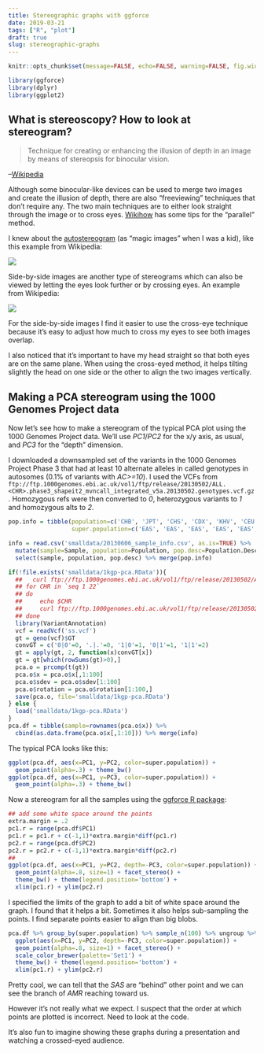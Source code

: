 ```yaml
---
title: Stereographic graphs with ggforce
date: 2019-03-21
tags: ["R", "plot"]
draft: true
slug: stereographic-graphs
---
```


```r
knitr::opts_chunk$set(message=FALSE, echo=FALSE, warning=FALSE, fig.width=10)
```


```r
library(ggforce)
library(dplyr)
library(ggplot2)
```

## What is stereoscopy? How to look at stereogram?

> Technique for creating or enhancing the illusion of depth in an image by means of stereopsis for binocular vision.

--[Wikipedia](https://en.wikipedia.org/wiki/Stereoscopy)

Although some binocular-like devices can be used to merge two images and create the illusion of depth, there are also "freeviewing" techniques that don't require any.
The two main techniques are to either look straight through the image or to cross eyes.
[Wikihow](https://www.wikihow.com/View-Stereograms) has some tips for the "parallel" method.

I knew about the [autostereogram](https://en.wikipedia.org/wiki/Autostereogram) (as "magic images" when I was a kid), like this example from Wikipedia: 

![](https://upload.wikimedia.org/wikipedia/commons/8/8f/Stereogram_Tut_Random_Dot_Shark.png)

Side-by-side images are another type of stereograms which can also be viewed by letting the eyes look further or by crossing eyes. 
An example from Wikipedia:

![](https://upload.wikimedia.org/wikipedia/commons/b/bc/Passiflora_caerulea_STEREO_%28R-L%29_2019-06-27.jpg)

For the side-by-side images I find it easier to use the cross-eye technique because it's easy to adjust how much to cross my eyes to see both images overlap.

I also noticed that it's important to have my head straight so that both eyes are on the same plane.
When using the cross-eyed method, it helps tilting slightly the head on one side or the other to align the two images vertically.

## Making a PCA stereogram using the 1000 Genomes Project data

Now let's see how to make a stereogram of the typical PCA plot using the 1000 Genomes Project data.
We'll use *PC1*/*PC2* for the x/y axis, as usual, and *PC3* for the "depth" dimension.

I downloaded a downsampled set of the variants in the 1000 Genomes Project Phase 3 that had at least 10 alternate alleles in called genotypes in autosomes (0.1% of variants with *AC>=10*). 
I used the VCFs from `ftp://ftp.1000genomes.ebi.ac.uk/vol1/ftp/release/20130502/ALL.<CHR>.phase3_shapeit2_mvncall_integrated_v5a.20130502.genotypes.vcf.gz`.
Homozygous refs were then converted to *0*, heterozygous variants to *1* and homozygous alts to *2*.

```r
pop.info = tibble(population=c('CHB', 'JPT', 'CHS', 'CDX', 'KHV', 'CEU', 'TSI', 'FIN', 'GBR', 'IBS', 'YRI', 'LWK', 'GWD', 'MSL', 'ESN', 'ASW', 'ACB', 'MXL', 'PUR', 'CLM', 'PEL', 'GIH', 'PJL', 'BEB', 'STU', 'ITU'),
                  super.population=c('EAS', 'EAS', 'EAS', 'EAS', 'EAS', 'EUR', 'EUR', 'EUR', 'EUR', 'EUR', 'AFR', 'AFR', 'AFR', 'AFR', 'AFR', 'AFR', 'AFR', 'AMR', 'AMR', 'AMR', 'AMR', 'SAS', 'SAS', 'SAS', 'SAS', 'SAS'))

info = read.csv('smalldata/20130606_sample_info.csv', as.is=TRUE) %>%
  mutate(sample=Sample, population=Population, pop.desc=Population.Description) %>%
  select(sample, population, pop.desc) %>% merge(pop.info)

if(!file.exists('smalldata/1kgp-pca.RData')){
  ##   curl ftp://ftp.1000genomes.ebi.ac.uk/vol1/ftp/release/20130502/ALL.chr22.phase3_shapeit2_mvncall_integrated_v5a.20130502.genotypes.vcf.gz | zcat | head -1000 | grep '#' --color=never > ss.vcf
  ## for CHR in `seq 1 22`
  ## do
  ##     echo $CHR
  ##     curl ftp://ftp.1000genomes.ebi.ac.uk/vol1/ftp/release/20130502/ALL.chr$CHR.phase3_shapeit2_mvncall_integrated_v5a.20130502.genotypes.vcf.gz | zcat | grep -v '##' |  awk 'BEGIN{srand()}{match($0, /AC=([^;]*);/, ac); if(ac[1]>9){if(rand()<.001){print $0}}}' >> ss.vcf
  ## done
  library(VariantAnnotation)
  vcf = readVcf('ss.vcf')
  gt = geno(vcf)$GT
  convGT = c('0|0'=0, '.|.'=0, '1|0'=1, '0|1'=1, '1|1'=2)
  gt = apply(gt, 2, function(x)convGT[x])
  gt = gt[which(rowSums(gt)>0),]
  pca.o = prcomp(t(gt))
  pca.o$x = pca.o$x[,1:100]
  pca.o$sdev = pca.o$sdev[1:100]
  pca.o$rotation = pca.o$rotation[1:100,]
  save(pca.o, file='smalldata/1kgp-pca.RData')
} else {
  load('smalldata/1kgp-pca.RData')
}
pca.df = tibble(sample=rownames(pca.o$x)) %>%
  cbind(as.data.frame(pca.o$x[,1:10])) %>% merge(info)
```

The typical PCA looks like this:

```r
ggplot(pca.df, aes(x=PC1, y=PC2, color=super.population)) +
  geom_point(alpha=.3) + theme_bw()
ggplot(pca.df, aes(x=PC1, y=PC3, color=super.population)) +
  geom_point(alpha=.3) + theme_bw()
```

Now a stereogram for all the samples using the [ggforce R package](https://ggforce.data-imaginist.com/):

```r
## add some white space around the points
extra.margin = .2
pc1.r = range(pca.df$PC1)
pc1.r = pc1.r + c(-1,1)*extra.margin*diff(pc1.r)
pc2.r = range(pca.df$PC2)
pc2.r = pc2.r + c(-1,1)*extra.margin*diff(pc2.r)
##
ggplot(pca.df, aes(x=PC1, y=PC2, depth=-PC3, color=super.population)) +
  geom_point(alpha=.8, size=1) + facet_stereo() +
  theme_bw() + theme(legend.position='bottom') +
  xlim(pc1.r) + ylim(pc2.r)


```

I specified the limits of the graph to add a bit of white space around the graph.
I found that it helps a bit.
Sometimes it also helps sub-sampling the points.
I find separate points easier to align than big blobs.

```r
pca.df %>% group_by(super.population) %>% sample_n(100) %>% ungroup %>% 
  ggplot(aes(x=PC1, y=PC2, depth=-PC3, color=super.population)) +
  geom_point(alpha=.8, size=1) + facet_stereo() +
  scale_color_brewer(palette='Set1') + 
  theme_bw() + theme(legend.position='bottom') +
  xlim(pc1.r) + ylim(pc2.r)
```

Pretty cool, we can tell that the *SAS* are "behind" other point and we can see the branch of *AMR* reaching toward us.

However it's not really what we expect. 
I suspect that the order at which points are plotted is incorrect.
Need to look at the code.

It's also fun to imagine showing these graphs during a presentation and watching a crossed-eyed audience.
